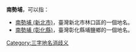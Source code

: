 '''南勢埔'''，可以指：
* [[南勢埔_(新北市)|南勢埔 (新北市)]]，臺灣新北市林口區的一個地名。
* [[南勢埔_(彰化縣)|南勢埔 (彰化縣)]]，臺灣彰化縣埔鹽鄉的一個地名。
[[Category:三字地名消歧义|Category:三字地名消歧义]]
{{disambig}}